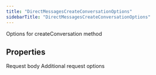 ```yaml
---
title: "DirectMessagesCreateConversationOptions"
sidebarTitle: "DirectMessagesCreateConversationOptions"
---
```


Options for createConversation method

## Properties

<ParamField name="body" type="[`DirectMessagesCreateConversationRequest`](/xdks/typescript/reference/interfaces/DirectMessagesCreateConversationRequest)">
Request body
</ParamField>





<ParamField name="requestOptions" type="[`RequestOptions`](/xdks/typescript/reference/interfaces/RequestOptions)">
Additional request options
</ParamField>



